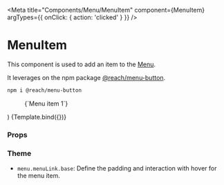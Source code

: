 
<Meta
  title="Components/Menu/MenuItem"
  component={MenuItem}
  argTypes={{ onClick: { action: 'clicked' } }}
/>

# MenuItem

This component is used to add an item to the [Menu](/docs/components-menu-menu--default-story).

It leverages on the npm package [@reach/menu-button](https://www.npmjs.com/package/@reach/menu-button).

```bash
npm i @reach/menu-button
```

  <Menu menuLabel="Menu" text="Menu">
    <MenuItem key={1}>{`Menu item 1`}</MenuItem>
  </Menu>
)

<Canvas>
  <Story name="Default">{Template.bind({})}</Story>
</Canvas>

### Props

<ArgsTable story="Default" />

### Theme

- `menu.menuLink.base`: Define the padding and interaction with hover for the menu item.
